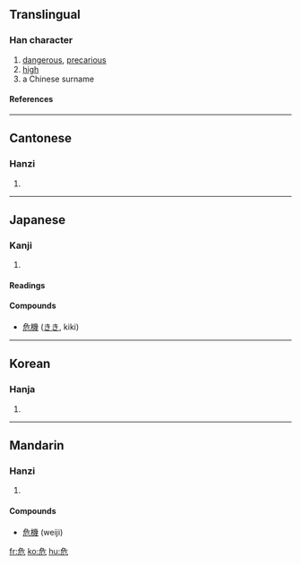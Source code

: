 ==Translingual==
===Han character===
{{Han char|rn=26|rad=卩|as=04|sn=6|four=2721<sub>2</sub>|canj=弓一尸山 (NMSU)}}

# [[dangerous]], [[precarious]]
# [[high]]
# a Chinese surname

====References====
{{Han ref|kx=0159.120|dkj=02849|dj=0364.010|hdz=10312.030|uh=5371|ud=21361|bh=A64D|bd=42573}}

----

==Cantonese==
===Hanzi===
{{yue-hanzi|jyut=|y=ngai4}}

# {{defn|Cantonese}}

----

==Japanese==
===Kanji===
{{ja-kanji|grade=6|rs=卩04}}

# {{defn|Japanese}}

====Readings====
{{ja-readings|on=[[き]] ([[ki]])|kun=[[あやうい]] ([[危うい]], [[ayaui]]), [[あぶない]] ([[危ない]], [[abunai]]), [[あやぶむ]] ([[危ぶむ]], [[ayabumu]])}}

====Compounds====
* [[危機]] ([[きき]], kiki)

----

==Korean==
===Hanja===
{{ko-hanja|hangeul=위|rv=wi|mr=wi}}

# {{defn|Korean}}

----

==Mandarin==
===Hanzi===
{{cmn-hanzi|pin=[[wēi]] (wei1)|wg=wei<sup>1</sup>}}

# {{defn|Mandarin}}

====Compounds====
* [[危機]] (weiji)

[[fr:危]]
[[ko:危]]
[[hu:危]]